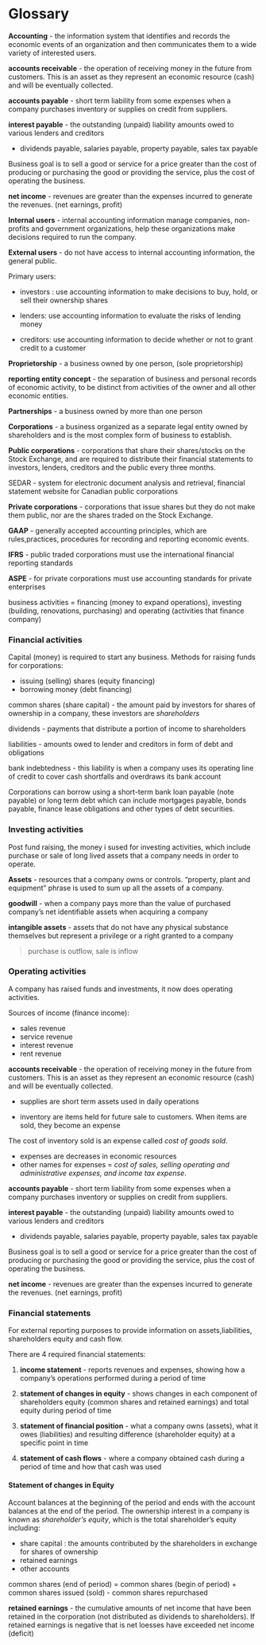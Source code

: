 # Glossary {.unnumbered}


**Accounting** - the information system that identifies and records the economic events of an organization and then communicates them to a wide variety of interested users.

**accounts receivable** - the operation of receiving money in the future from customers. This is an asset as they represent an economic resource (cash) and will be eventually collected.

**accounts payable** - short term liability from some expenses when a company purchases inventory or supplies on credit from suppliers.

**interest payable** - the outstanding (unpaid) liability amounts owed to various lenders and creditors

- dividends payable, salaries payable, property payable, sales tax payable

Business goal is to sell a good or service for a price greater than the cost of producing or purchasing the good or providing the service, plus the cost of operating the business.

**net income** - revenues are greater than the expenses incurred to generate the revenues. (net earnings, profit)


**Internal users** - internal accounting information manage companies, non-profits and government organizations, help these organizations make decisions required to run the company.

**External users** - do not have access to internal accounting information, the general public.

Primary users:

- investors : use accounting information to make decisions to buy, hold, or sell their ownership shares

- lenders: use accounting information to evaluate the risks of lending money
- creditors: use accounting information to decide whether or not to grant credit to a customer


**Proprietorship** - a business owned by one person, (sole proprietorship)

**reporting entity concept** - the separation of business and personal records of economic activity, to be distinct from activities of the owner and all other economic entities.


**Partnerships** - a business owned by more than one person


**Corporations** - a business organized as a separate legal entity owned by shareholders and is the most complex form of business to establish.


**Public corporations** - corporations that share their shares/stocks on the Stock Exchange, and are required to distribute their financial statements to investors, lenders, creditors and the public every three months.


SEDAR - system for electronic document analysis and retrieval, financial statement website for Canadian public corporations


**Private corporations** - corporations that issue shares but they do not make them public, nor are the shares traded on the Stock Exchange.


**GAAP** - generally accepted accounting principles, which are rules,practices, procedures for recording and reporting economic events.

**IFRS** - public traded corporations must use the international financial reporting standards

**ASPE** - for private corporations must use accounting standards for private enterprises


business activities = financing (money to expand operations), investing (building, renovations, purchasing) and operating (activities that finance company)


### Financial activities

Capital (money) is required to start any business. Methods for raising funds for
corporations:

- issuing (selling) shares (equity financing)
- borrowing money (debt financing)

common shares (share capital) - the amount paid by investors for shares of ownership in a company, these investors are _shareholders_

dividends - payments that distribute a portion of income to shareholders

liabilities - amounts owed to lender and creditors in form of debt and obligations


bank indebtedness - this liability is when a company uses its operating line of credit to cover cash shortfalls and overdraws its bank account


Corporations can borrow using a short-term bank loan payable (note payable) or long term debt which can include mortgages payable, bonds payable, finance lease obligations and other types of debt securities.



### Investing activities

Post fund raising, the money i sused for investing activities, which include purchase or sale of long lived assets that a company needs in order to operate.

**Assets** - resources that a company owns or controls. "property, plant and equipment" phrase is used to sum up all the assets of a company.

**goodwill** - when a company pays more than the value of purchased company's net identifiable assets when acquiring a company

**intangible assets** - assets that do not have any physical substance themselves but represent a privilege or a right granted to a company


> purchase is outflow, sale is inflow


### Operating activities

A company has raised funds and investments, it now does operating activities.

Sources of income (finance income):

- sales revenue
- service revenue
- interest revenue
- rent revenue


**accounts receivable** - the operation of receiving money in the future from customers. This is an asset as they represent an economic resource (cash) and will be eventually collected.


- supplies are short term assets used in daily operations

- inventory are items held for future sale to customers. When items are sold, they become an expense


The cost of inventory sold is an expense called _cost of goods sold_.


- expenses are decreases in economic resources
- other names for expenses = _cost of sales, selling operating and administrative expenses, and income tax expense_. 


**accounts payable** - short term liability from some expenses when a company purchases inventory or supplies on credit from suppliers.

**interest payable** - the outstanding (unpaid) liability amounts owed to various lenders and creditors

- dividends payable, salaries payable, property payable, sales tax payable


Business goal is to sell a good or service for a price greater than the cost of producing or purchasing the good or providing the service, plus the cost of operating the business.

**net income** - revenues are greater than the expenses incurred to generate the revenues. (net earnings, profit)




### Financial statements

For external reporting purposes to provide information on assets,liabilities, shareholders equity and cash flow.


There are 4 required financial statements:

1. **income statement** - reports revenues and expenses, showing how a company's operations performed during a period of time

2. **statement of changes in equity** - shows changes in each component of shareholders equity (common shares and retained earnings) and total equity during period of time

3. **statement of financial position** - what a company owns (assets), what it owes (liabilities) and resulting difference (shareholder equity) at a specific point in time

4. **statement of cash flows** - where a company obtained cash during a period of time and how that cash was used



#### Statement of changes in Equity

Account balances at the beginning of the period and ends with the account balances at the end of the period. The ownership interest in a company is known as _shareholder's equity_, which is the total shareholder's equity including:

- share capital : the amounts contributed by the shareholders in exchange for shares of ownership
- retained earnings
- other accounts

common shares (end of period) = 
            common shares (begin of period) 
            + common shares issued (sold) 
            - common shares repurchased
            

**retained earnings** - the cumulative amounts of net income that have been retained in the corporation (not distributed as dividends to shareholders). If retained earnings is negative that is net loesses have exceeded net income (deficit)





